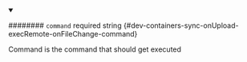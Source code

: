 
<details className="config-field" data-expandable="false" open>
<summary>

######## `command` <span className="config-field-required" data-required="false">required</span> <span className="config-field-type">string</span> <span className="config-field-default"></span> <span className="config-field-enum"></span> {#dev-containers-sync-onUpload-execRemote-onFileChange-command}

Command is the command that should get executed

</summary>



</details>
